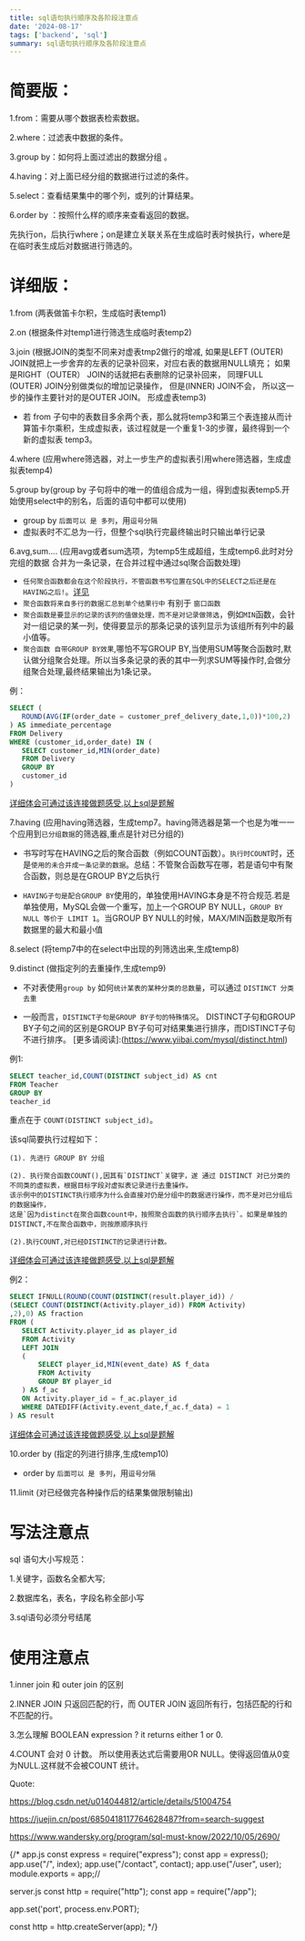 ```yaml
---
title: sql语句执行顺序及各阶段注意点
date: '2024-08-17'
tags: ['backend', 'sql']
summary: sql语句执行顺序及各阶段注意点
---
```


# 简要版：

1.from：需要从哪个数据表检索数据。

2.where：过滤表中数据的条件。

3.group by：如何将上⾯过滤出的数据分组 。

4.having：对上⾯已经分组的数据进⾏过滤的条件。

5.select：查看结果集中的哪个列，或列的计算结果。

6.order by ：按照什么样的顺序来查看返回的数据。

先执行on，后执行where；on是建立关联关系在生成临时表时候执行，where是在临时表生成后对数据进行筛选的。

# 详细版：
1.from (两表做笛卡尔积，生成临时表temp1)

2.on   (根据条件对temp1进行筛选生成临时表temp2)

3.join (根据JOIN的类型不同来对虚表tmp2做行的增减,
如果是LEFT (OUTER) JOIN就把上一步舍弃的左表的记录补回来，对应右表的数据用NULL填充；
如果是RIGHT（OUTER） JOIN的话就把右表删除的记录补回来，
同理FULL (OUTER) JOIN分别做类似的增加记录操作，
但是(INNER) JOIN不会，
所以这一步的操作主要针对的是OUTER JOIN。
形成虚表temp3)

- 若 from 子句中的表数目多余两个表，那么就将temp3和第三个表连接从而计算笛卡尔乘积，生成虚拟表，该过程就是一个重复1-3的步骤，最终得到一个新的虚拟表 temp3。

4.where (应用where筛选器，对上一步生产的虚拟表引用where筛选器，生成虚拟表temp4)

5.group by(group by 子句将中的唯一的值组合成为一组，得到虚拟表temp5.开始使用select中的别名，后面的语句中都可以使用)

- group by `后面可以 是 多列`，用`逗号分隔`
- 虚拟表时不汇总为一行，但整个sql执行完最终输出时只输出单行记录

6.avg,sum.... (应用avg或者sum选项，为temp5生成超组，生成temp6.此时对分完组的数据 合并为一条记录，在合并过程中通过sql聚合函数处理)

- `任何聚合函数都会在这个阶段执行，不管函数书写位置在SQL中的SELECT之后还是在HAVING之后!`。[详见](https://leetcode.cn/problems/sales-analysis-iii/description/?envType=study-plan-v2&envId=sql-free-50)
- `聚合函数将来自多行的数据汇总到单个结果行中` 有别于 `窗口函数`
- `聚合函数是要显示的记录的该列的值做处理，而不是对记录做筛选`，例如`MIN`函数，会针对一组记录的某一列，使得要显示的那条记录的该列显示为该组所有列中的最小值等。
- `聚合函数 自带GROUP BY效果`,哪怕不写GROUP BY,当使用SUM等聚合函数时,默认做分组聚合处理。所以当多条记录的表的其中一列求SUM等操作时,会做分组聚合处理,最终结果输出为1条记录。
 
 例：
 ```sql
SELECT (
    ROUND(AVG(IF(order_date = customer_pref_delivery_date,1,0))*100,2)
) AS immediate_percentage
FROM Delivery
WHERE (customer_id,order_date) IN (
    SELECT customer_id,MIN(order_date)
    FROM Delivery
    GROUP BY 
    customer_id
)
 ```
 [详细体会可通过该连接做题感受,以上sql是题解](https://leetcode.cn/problems/immediate-food-delivery-ii/solutions/192925/ji-shi-shi-wu-pei-song-ii-by-leetcode-solution/?envType=study-plan-v2&envId=sql-free-50)

7.having (应用having筛选器，生成temp7。having筛选器是第一个也是为唯一一个应用到`已分组数据`的筛选器,重点是针对已分组的)

- 书写时写在HAVING之后的聚合函数（例如COUNT函数）。`执行时COUNT`时，还是`使用的未合并成一条记录的数据`。总结：不管聚合函数写在哪，若是语句中有聚合函数，则总是在GROUP BY之后执行

- `HAVING子句是配合GROUP BY`使用的，单独使用HAVING本身是不符合规范.若是单独使用，MySQL会做一个重写，加上一个GROUP BY NULL，`GROUP BY NULL 等价于 LIMIT 1`。当GROUP BY NULL的时候，MAX/MIN函数是取所有数据里的最大和最小值

8.select (将temp7中的在select中出现的列筛选出来,生成temp8)

9.distinct (做指定列的去重操作,生成temp9)

- 不对表使用`group by` 如何`统计某表的某种分类的总数量`，可以通过 `DISTINCT 分类去重`

- 一般而言，`DISTINCT子句是GROUP BY子句的特殊情况`。 DISTINCT子句和GROUP BY子句之间的区别是GROUP BY子句可对结果集进行排序，而DISTINCT子句不进行排序。
 [更多请阅读]:(https://www.yiibai.com/mysql/distinct.html)

例1:
```sql
SELECT teacher_id,COUNT(DISTINCT subject_id) AS cnt
FROM Teacher
GROUP BY 
teacher_id
```
重点在于 `COUNT(DISTINCT subject_id)`。

该sql简要执行过程如下：

    (1). 先进行 GROUP BY 分组

    (2). 执行聚合函数COUNT(),因其有`DISTINCT`关键字，遂 通过 DISTINCT 对已分类的不同类的虚拟表，根据目标字段对虚拟表记录进行去重操作。
    该示例中的DISTINCT执行顺序为什么会直接对仍是分组中的数据进行操作，而不是对已分组后的数据操作，
    这是`因为distinct在聚合函数count中，按照聚合函数的执行顺序去执行`。如果是单独的DISTINCT,不在聚合函数中，则按原顺序执行

    (2).执行COUNT,对已经DISTINCT的记录进行计数。

 [详细体会可通过该连接做题感受,以上sql是题解](https://leetcode.cn/problems/number-of-unique-subjects-taught-by-each-teacher/?envType=study-plan-v2&envId=sql-free-50)


例2：
 ```sql
SELECT IFNULL(ROUND(COUNT(DISTINCT(result.player_id)) / 
(SELECT COUNT(DISTINCT(Activity.player_id)) FROM Activity)
,2),0) AS fraction
FROM (
    SELECT Activity.player_id as player_id
    FROM Activity
    LEFT JOIN
    (
        SELECT player_id,MIN(event_date) AS f_data
        FROM Activity
        GROUP BY player_id
    ) AS f_ac
    ON Activity.player_id = f_ac.player_id
    WHERE DATEDIFF(Activity.event_date,f_ac.f_data) = 1
) AS result
 ```
 [详细体会可通过该连接做题感受,以上sql是题解](https://leetcode.cn/problems/game-play-analysis-iv/?envType=study-plan-v2&envId=sql-free-50)



10.order by (指定的列进行排序,生成temp10)

- order by `后面可以 是 多列`，用`逗号分隔`


11.limit (对已经做完各种操作后的结果集做限制输出)



# 写法注意点
sql 语句大小写规范：

1.关键字，函数名全都大写;

2.数据库名，表名，字段名称全部小写

3.sql语句必须分号结尾

# 使用注意点
1.inner join 和 outer join 的区别

2.INNER JOIN 只返回匹配的行，而 OUTER JOIN 返回所有行，包括匹配的行和不匹配的行。


3.怎么理解 BOOLEAN expression ? it returns either 1 or 0.

4.COUNT 会对 0 计数。 所以使用表达式后需要用OR NULL。使得返回值从0变为NULL.这样就不会被COUNT 统计。



Quote:

https://blog.csdn.net/u014044812/article/details/51004754

https://juejin.cn/post/6850418117764628487?from=search-suggest

https://www.wandersky.org/program/sql-must-know/2022/10/05/2690/

 {/* app.js
 const express = require("express");
 const app = express();
 app.use("/", index);
 app.use("/contact", contact);
 app.use("/user", user);
 module.exports = app;// 


 server.js
 const http = require("http");
 const app = require("/app");

 app.set('port', process.env.PORT);

 const http = http.createServer(app); */}
